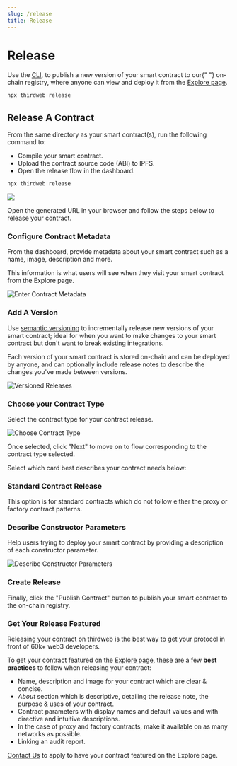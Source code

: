 ```yaml
---
slug: /release
title: Release
---
```



# Release

<div className="heroGrid">
<div>

<p>
Use the <a href="https://portal.thirdweb.com/cli">CLI</a>,
to publish a new version of your smart contract to our{" "}
on-chain registry,
where anyone can view and deploy it from the <a href="https://thirdweb.com/explore">Explore page</a>.

</p>

```bash
npx thirdweb release
```

</div>

<div className="heroGridImageContainer">
  <YoutubeEmbed link={"https://www.youtube.com/embed/itE25mcYpzU"} />
</div>
</div>

## Release A Contract

<div className="heroGrid">
<div>

From the same directory as your smart contract(s), run the following command
to:

- Compile your smart contract.
- Upload the contract source code (ABI) to IPFS.
- Open the release flow in the dashboard.

```bash
npx thirdweb release
```

</div>

<div className="heroGridImageContainer">
  <img src="/assets/release.png"/>
</div>
</div>

Open the generated URL in your browser and follow the steps below to release your contract.

### Configure Contract Metadata

From the dashboard, provide metadata about your smart contract such as a name, image, description and more.

This information is what users will see when they visit your smart contract from the Explore page.

![Enter Contract Metadata](/assets/publish/publish-your-contract.png)

### Add A Version

Use [semantic versioning](https://semver.org/) to incrementally release new versions of your smart contract;
ideal for when you want to make changes to your smart contract but don't want to break existing integrations.

Each version of your smart contract is stored on-chain and can be deployed by anyone, and
can optionally include release notes to describe the changes you've made between versions.

![Versioned Releases](/assets/publish/version-and-audit.png)

### Choose your Contract Type

Select the contract type for your contract release.

![Choose Contract Type](/assets/publish/choose-contract-type.png)

Once selected, click "Next" to move on to flow corresponding to the contract type selected.

Select which card best describes your contract needs below:

<h3>Standard Contract Release</h3>

This option is for standard contracts which do not follow either the proxy or factory contract patterns.

### Describe Constructor Parameters

Help users trying to deploy your smart contract by providing a description of each constructor parameter.

![Describe Constructor Parameters](/assets/publish/contract-parameters.png)

### Create Release

Finally, click the "Publish Contract" button to publish your smart contract to the on-chain registry.

### Get Your Release Featured

Releasing your contract on thirdweb is the best way to get your protocol in front of 60k+ web3 developers.

To get your contract featured on the <a href="https://thirdweb.com/explore">Explore page</a>, these are a few **best practices** to follow when releasing your contract:

- Name, description and image for your contract which are clear & concise.
- _About_ section which is descriptive, detailing the release note, the purpose & uses of your contract.
- Contract parameters with display names and default values and with directive and intuitive descriptions.
- In the case of proxy and factory contracts, make it available on as many networks as possible.
- Linking an audit report.

[Contact Us](https://form.typeform.com/to/FAwehBFl) to apply to have your contract featured on the Explore page.

